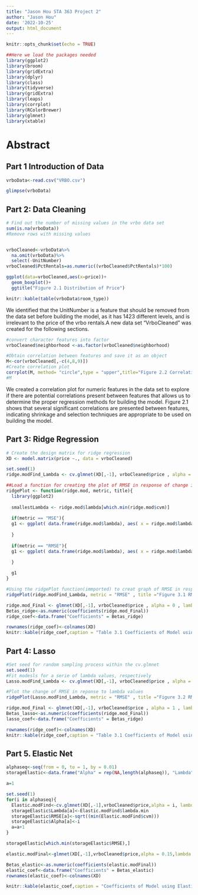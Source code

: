 ```yaml
---
title: "Jason Hou STA 363 Project 2"
author: "Jason Hou"
date: '2022-10-25'
output: html_document
---
```


```r
knitr::opts_chunk$set(echo = TRUE)
```

```r
##Here we load the packages needed
library(ggplot2)
library(broom)
library(gridExtra)
library(dplyr)
library(class)
library(tidyverse)
library(gridExtra)
library(leaps)
library(corrplot)
library(RColorBrewer)
library(glmnet)
library(xtable)
```
# Abstract

## Part 1 Introduction of Data

```r
vrboData<-read.csv("VRBO.csv")
```

```r
glimpse(vrboData)
```


## Part 2: Data Cleaning

```r
# Find out the number of missing values in the vrbo data set
sum(is.na(vrboData))
#Remove rows with missing values 


vrboCleaned<-vrboData%>%
  na.omit(vrboData)%>%
  select(-UnitNumber)
vrboCleaned$PctRentals=as.numeric((vrboCleaned$PctRentals)*100)
```

```r
ggplot(data=vrboCleaned,aes(x=price))+
  geom_boxplot()+
  ggtitle("Figure 2.1 Distribution of Price")
```

```r
knitr::kable(table(vrboData$room_type))
```

We identified that the UnitNumber is a feature that should be removed from the data set before building the model, as it has 1423 different levels, and is irrelevant to the price of the vrbo rentals.A new data set "VrboCleaned" was created for the following sections. 


```r
#convert character features into factor
vrboCleaned$neighborhood <-as.factor(vrboCleaned$neighborhood)
```

```r
#Obtain correlation between features and save it as an object
M<-cor(vrboCleaned[,-c(4,8,9)])
#Create correlation plot
corrplot(M, method= "circle",type = "upper",title="Figure 2.2 Correlation Plot of Numeric Variables in Vrbo Data Set ",mar = c(0,0,2,0))
#M
```

We created a correlation plot for numeric features in the data set to explore if there are potential correlations present between features that allows us to determine the proper regression methods for building the model. Figure 2.1 shows that several significant correlations are presented between features, indicating shrinkage and selection techniques are appropriate to be used on building the model.








## Part 3: Ridge Regression



```r
# Create the design matrix for ridge regression
XD <- model.matrix(price ~., data = vrboCleaned)
```





```r
set.seed(1)
ridge.modFind_Lambda <- cv.glmnet(XD[,-1], vrboCleaned$price , alpha = 0 , lambda = seq(from=0, to=50,by=0.05) , standardize = TRUE)
```


```r
##Load a function for creating the plot of RMSE in response of change in Lambda
ridgePlot <- function(ridge.mod, metric, title){
  library(ggplot2)
  
  smallestLambda <- ridge.mod$lambda[which.min(ridge.mod$cvm)] 
  
  if(metric == "MSE"){
  g1 <- ggplot( data.frame(ridge.mod$lambda), aes( x = ridge.mod$lambda, y = (ridge.mod$cvm))) + geom_point() + geom_vline( xintercept = smallestLambda, col = "blue" , lty = 2 ) +  labs(caption = paste("Test MSE values for Different Tuning Parameters. Smallest MSE at lambda = ", smallestLambda), title = title, y = "Test MSE", x = "Tuning Parameter")
  
  }
  
  if(metric == "RMSE"){
  g1 <- ggplot( data.frame(ridge.mod$lambda), aes( x = ridge.mod$lambda, y = sqrt(ridge.mod$cvm))) + geom_point() + geom_vline( xintercept = smallestLambda, col = "blue" , lty = 2 ) +  labs(caption = paste("Test RMSE values for Different Tuning Parameters. Smallest RMSE at lambda = ", smallestLambda), title = title, y = "Test RMSE", x = "Tuning Parameter")

  }
  
  g1
}
```


```r
#Using the ridgePlot function(immported) to creat graph of RMSE in response to Lambda
ridgePlot(ridge.modFind_Lambda, metric = "RMSE" , title ="Figure 3.1 RMSE in Response to Lambda(Ridge)" )

```








```r
ridge.mod_Final <- glmnet(XD[,-1], vrboCleaned$price , alpha = 0 , lambda = 13.1 , standardize = TRUE)
Betas_ridge<-as.numeric(coefficients(ridge.mod_Final))
ridge_coef<-data.frame("Coefficients" = Betas_ridge)

rownames(ridge_coef)<-colnames(XD)
knitr::kable(ridge_coef,caption = "Table 3.1 Coefficients of Model using Ridge Regression")

```


## Part 4: Lasso

```r
#Set seed for random sampling process within the cv.glmnet
set.seed(1)
#Fit modesls for a serie of lambda values, respectively 
Lasso.modFind_Lambda <- cv.glmnet(XD[,-1], vrboCleaned$price , alpha = 1 , lambda = seq(from=0, to=50,by=0.05) , standardize = TRUE)

#Plot the change of RMSE in reponse to lambda values
ridgePlot(Lasso.modFind_Lambda, metric = "RMSE" , title ="Figure 3.2 RMSE in Response to Lambda(Lasso)" )

```

```r
ridge.mod_Final <- glmnet(XD[,-1], vrboCleaned$price , alpha = 1 , lambda = 0.75 , standardize = TRUE)
Betas_lasso<-as.numeric(coefficients(ridge.mod_Final))
lasso_coef<-data.frame("Coefficients" = Betas_ridge)

rownames(ridge_coef)<-colnames(XD)
knitr::kable(ridge_coef,caption = "Table 3.1 Coefficients of Model using Ridge Regression")

```


## Part 5. Elastic Net

```r
alphaseq<-seq(from = 0, to = 1, by = 0.01)
storageElastic<-data.frame("Alpha" = rep(NA,length(alphaseq)), "Lambda" = rep(NA,length(alphaseq)), "RMSE" = rep(NA,length(alphaseq)))

a=1

set.seed(1)
for(i in alphaseq){
  Elastic.modFind<-cv.glmnet(XD[,-1],vrboCleaned$price,alpha = i, lambda = seq(from = 0, to = 25,by = .5))
  storageElastic$Lambda[a]<-Elastic.modFind$lambda.min
  storageElastic$RMSE[a]<-sqrt((min(Elastic.modFind$cvm)))
  storageElastic$Alpha[a]<-i
  a=a+1
}

```


```r
storageElastic[which.min(storageElastic$RMSE),]
```

```r
elastic.modFinal<-glmnet(XD[,-1],vrboCleaned$price,alpha = 0.15,lambda = 5)

Betas_elastic<-as.numeric(coefficients(elastic.modFinal))
elastic_coef<-data.frame("Coefficients" = Betas_elastic)
rownames(elastic_coef)<-colnames(XD)

knitr::kable(elastic_coef,caption = "Coefficients of Model using Elastic Net")
```

